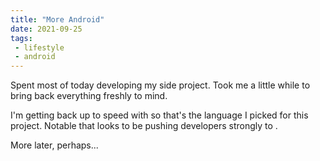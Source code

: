 ```yaml
---
title: "More Android"
date: 2021-09-25
tags:
 - lifestyle
 - android
---
```




Spent most of today developing my <Android/> side project. Took me a little while to bring back everything freshly to
mind.

I'm getting back up to speed with <Java/> so that's the language I picked for this project. Notable that <Google/>
looks to be pushing developers strongly to <Kotlin/>.

More later, perhaps...
